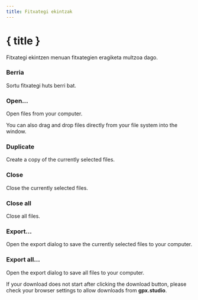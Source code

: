 ```yaml
---
title: Fitxategi ekintzak
---
```


<script lang="ts">
</script>

# { title }

Fitxategi ekintzen menuan fitxategien eragiketa multzoa dago.

### <Plus size="16" class="inline-block" style="margin-bottom: 2px" /> Berria

Sortu fitxategi huts berri bat.

### <FolderOpen size="16" class="inline-block" style="margin-bottom: 2px" /> Open...

Open files from your computer. 

<DocsNote>

You can also drag and drop files directly from your file system into the window.

</DocsNote>

### <Copy size="16" class="inline-block" style="margin-bottom: 2px" /> Duplicate

Create a copy of the currently selected files.

### <FileX size="16" class="inline-block" style="margin-bottom: 2px" /> Close

Close the currently selected files.

### <FileX size="16" class="inline-block" style="margin-bottom: 2px" /> Close all

Close all files.

### <Download size="16" class="inline-block" style="margin-bottom: 2px" /> Export...

Open the export dialog to save the currently selected files to your computer.

### <Download size="16" class="inline-block" style="margin-bottom: 2px" /> Export all...

Open the export dialog to save all files to your computer.

<DocsNote type="warning">

If your download does not start after clicking the download button, please check your browser settings to allow downloads from <b>gpx.studio</b>.

</DocsNote>
